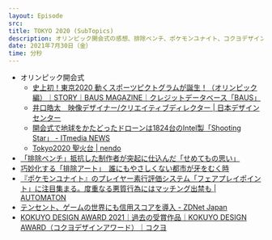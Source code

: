 ```yaml
---
layout: Episode
src: 
title: TOKYO 2020 (SubTopics)
description: オリンピック開会式の感想、排除ベンチ、ポケモンユナイト、コクヨデザインアワードなど、最近気になったサブトピックスを話しました。
date: 2021年7月30日（金）
time: 分秒
---
```


- オリンピック開会式
    - [史上初！東京2020 動くスポーツピクトグラムが誕生！（オリンピック編）｜STORY｜BAUS MAGAZINE｜クレジットデータベース「BAUS」](https://baus.jp/magazine/story/10977)
    - [井口皓太　映像デザイナー/クリエイティブディレクター | 日本デザインセンター](https://www.ndc.co.jp/polylogue/iguchi-kota-2020/)
    - [開会式で地球をかたどったドローンは1824台のIntel製「Shooting Star」 - ITmedia NEWS](https://www.itmedia.co.jp/news/articles/2107/24/news021.html)
    - [Tokyo2020 聖火台 | nendo](https://nendo.jp/jp/works/tokyo2020-olympic-cauldron/)
- [「排除ベンチ」抵抗した制作者が突起に仕込んだ「せめてもの思い」](https://withnews.jp/article/f0210713003qq000000000000000W08k10201qq000023319A)
- [巧妙化する「排除アート」　誰にもやさしくない都市が牙をむく時](https://withnews.jp/article/f0210712003qq000000000000000W02c10101qq000023308A)
- [『ポケモンユナイト』のプレイヤー素行評価システム「フェアプレイポイント」に注目集まる。度重なる悪質行為にはマッチング出禁も | AUTOMATON](https://automaton-media.com/articles/newsjp/20210624-166646/)
- [テンセント、ゲームの世界にも信用スコアを導入 - ZDNet Japan](https://japan.zdnet.com/article/35117439/)
- [KOKUYO DESIGN AWARD 2021｜過去の受賞作品｜KOKUYO DESIGN AWARD（コクヨデザインアワード）｜コクヨ](https://www.kokuyo.co.jp/award/archive/prizepast/2021.html)
